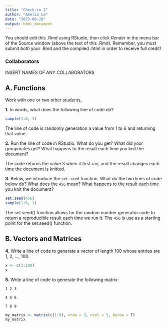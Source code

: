 ```yaml
---
title: "Check-in 2"
author: "Amelia Le"
date: "2023-08-28"
output: html_document
---
```


You should edit this .Rmd using RStudio, then click *Render* in the menu bar of the Source window (above the text of this .Rmd). Remember, you must submit *both* your .Rmd and the compiled .html in order to receive full credit!

### Collaborators

INSERT NAMES OF ANY COLLABORATORS

## A. Functions

Work with one or two other students,

**1.** In words, what does the following line of code do?

```r
sample(1:6, 1)
```

The line of code is randomly generation a value from 1 to 6 and returning that value. 

**2.** Run the line of code in RStudio. What do you get? What did your groupmates get? What happens to the result each time you knit the document?

The code returns the value 3 when it first ran, and the result changes each time the document is knitted.

**3.** Below, we introduce the `set.seed` function. What do the two lines of code below do? What does the `456` mean? What happens to the result each time you knit the document?

```r
set.seed(456)
sample(1:6, 1)
```

The set.seed() function allows for the random number generator code to return a reproducible result each time we run it. The `456` is use as a starting point for the set.seed() function. 


## B. Vectors and Matrices

**4.** Write a line of code to generate a vector of length 100 whose entries are 1, 2, ..., 100.

```r
x <- c(1:100)
x
```

**5.** Write a line of code to generate the following matrix:

`1 2 3`

`4 5 6`

`7 8 9`


```r

my_matrix <- matrix(c(1:9), nrow = 3, ncol = 3, byrow = T)
my_matrix
```